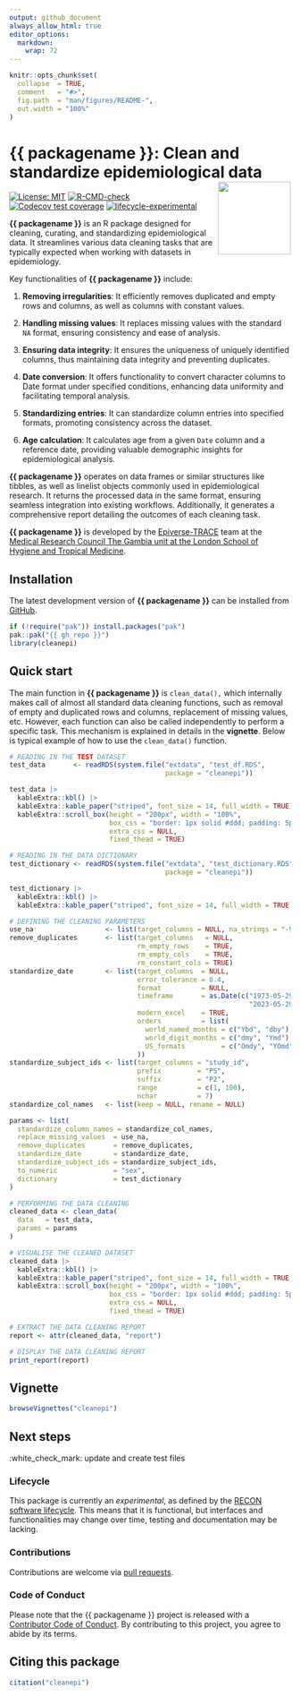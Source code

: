```yaml
---
output: github_document
always_allow_html: true
editor_options: 
  markdown: 
    wrap: 72
---
```


<!-- The code to render this README is stored in .github/workflows/render-readme.yaml -->

<!-- Variables marked with double curly braces will be transformed beforehand: -->

<!-- `packagename` is extracted from the DESCRIPTION file -->

<!-- `gh_repo` is extracted via a special environment variable in GitHub Actions -->

<!-- README.md is generated from README.Rmd. Please edit that file -->

```r
knitr::opts_chunk$set(
  collapse  = TRUE,
  comment   = "#>",
  fig.path  = "man/figures/README-",
  out.width = "100%"
)
```

# {{ packagename }}: Clean and standardize epidemiological data <img src="man/figures/logo.svg" align="right" width="130"/>

<!-- badges: start -->

[![License:
MIT](https://img.shields.io/badge/License-MIT-yellow.svg)](https://opensource.org/licenses/MIT)
[![R-CMD-check](https://github.com/epiverse-trace/cleanepi/actions/workflows/R-CMD-check.yaml/badge.svg)](https://github.com/epiverse-trace/cleanepi/actions/workflows/R-CMD-check.yaml)
[![Codecov test
coverage](https://codecov.io/gh/epiverse-trace/cleanepi/branch/main/graph/badge.svg)](https://app.codecov.io/gh/epiverse-trace/cleanepi?branch=main)
[![lifecycle-experimental](https://raw.githubusercontent.com/reconverse/reconverse.github.io/master/images/badge-experimental.svg)](https://www.reconverse.org/lifecycle.html#experimental)

<!-- badges: end -->

**{{ packagename }}** is an  R package designed for cleaning, curating, and standardizing  epidemiological data. It streamlines various data cleaning tasks that are typically expected when working with  datasets in epidemiology.

Key functionalities of **{{ packagename }}** include:

1. **Removing irregularities**: It efficiently removes duplicated and empty rows and columns, as well as columns with constant values.

2. **Handling missing values**: It replaces missing values with the standard `NA` format, ensuring consistency and ease of analysis.

3. **Ensuring data integrity**: It ensures the uniqueness of uniquely identified columns, thus maintaining data integrity and preventing duplicates.

4. **Date conversion**: It offers functionality to convert character columns to Date format under specified conditions, enhancing data uniformity and facilitating temporal analysis.

5. **Standardizing entries**: It can standardize column entries into specified formats, promoting consistency across the dataset.

6. **Age calculation**: It calculates age from a given `Date` column and a reference date, providing valuable demographic insights for epidemiological analysis.

**{{ packagename }}** operates on data frames or similar structures like tibbles, as well as linelist objects commonly used in epidemiological research. It returns the processed data in the same format, ensuring seamless integration into existing workflows. Additionally, it generates a comprehensive report detailing the outcomes of each cleaning task.


**{{ packagename }}** is developed by  the [Epiverse-TRACE](https://data.org/initiatives/epiverse/) team at the [Medical Research Council The Gambia unit at the London School of Hygiene and Tropical Medicine](https://www.lshtm.ac.uk/research/units/mrc-gambia).


## Installation

The latest development version of **{{ packagename }}** can be installed from  [GitHub](https://epiverse-trace.github.io/cleanepi).

```r
if (!require("pak")) install.packages("pak")
pak::pak("{{ gh_repo }}")
library(cleanepi)
```

## Quick start

The main function in **{{ packagename }}** is `clean_data(),` which internally makes call of almost all standard data cleaning functions, such as removal of empty and duplicated rows and columns, replacement of missing values, etc. However, each function can also be called independently to perform a specific  task. This mechanism is explained in details in the **vignette**. Below is typical example of how to use the `clean_data()` function. 


```r
# READING IN THE TEST DATASET
test_data       <- readRDS(system.file("extdata", "test_df.RDS",
                                       package = "cleanepi"))
```

```r
test_data |>
  kableExtra::kbl() |>
  kableExtra::kable_paper("striped", font_size = 14, full_width = TRUE) |>
  kableExtra::scroll_box(height = "200px", width = "100%",
                         box_css = "border: 1px solid #ddd; padding: 5px; ",
                         extra_css = NULL,
                         fixed_thead = TRUE)
```

```r
# READING IN THE DATA DICTIONARY
test_dictionary <- readRDS(system.file("extdata", "test_dictionary.RDS",
                                       package = "cleanepi"))
```

```r
test_dictionary |>
  kableExtra::kbl() |>
  kableExtra::kable_paper("striped", font_size = 14, full_width = TRUE)
```

```r
# DEFINING THE CLEANING PARAMETERS
use_na                  <- list(target_columns = NULL, na_strings = "-99")
remove_duplicates       <- list(target_columns   = NULL,
                                rm_empty_rows    = TRUE,
                                rm_empty_cols    = TRUE,
                                rm_constant_cols = TRUE)
standardize_date        <- list(target_columns  = NULL,
                                error_tolerance = 0.4,
                                format          = NULL,
                                timeframe       = as.Date(c("1973-05-29",
                                                            "2023-05-29")),
                                modern_excel    = TRUE,
                                orders          = list(
                                  world_named_months = c("Ybd", "dby"),
                                  world_digit_months = c("dmy", "Ymd"),
                                  US_formats         = c("Omdy", "YOmd")
                                ))
standardize_subject_ids <- list(target_columns = "study_id",
                                prefix         = "PS",
                                suffix         = "P2",
                                range          = c(1, 100),
                                nchar          = 7)
standardize_col_names   <- list(keep = NULL, rename = NULL)

params <- list(
  standardize_column_names = standardize_col_names,
  replace_missing_values  = use_na, 
  remove_duplicates       = remove_duplicates,
  standardize_date        = standardize_date,
  standardize_subject_ids = standardize_subject_ids,
  to_numeric              = "sex",
  dictionary              = test_dictionary
)
```

```r
# PERFORMING THE DATA CLEANING
cleaned_data <- clean_data(
  data   = test_data,
  params = params
)
```

```r
# VISUALISE THE CLEANED DATASET
cleaned_data |>
  kableExtra::kbl() |>
  kableExtra::kable_paper("striped", font_size = 14, full_width = TRUE) |>
  kableExtra::scroll_box(height = "200px", width = "100%",
                         box_css = "border: 1px solid #ddd; padding: 5px; ",
                         extra_css = NULL,
                         fixed_thead = TRUE)
```

```r
# EXTRACT THE DATA CLEANING REPORT
report <- attr(cleaned_data, "report")
```

```r
# DISPLAY THE DATA CLEANING REPORT
print_report(report)
```

## Vignette

```r
browseVignettes("cleanepi")
```

## Next steps

:white_check_mark: update and create test files    


### Lifecycle

This package is currently an *experimental*, as defined by the [RECON software
lifecycle](https://www.reconverse.org/lifecycle.html). This means that it is
functional, but interfaces and functionalities may change over time, testing and documentation may be lacking.

### Contributions

Contributions are welcome via [pull
requests](https://github.com/%7B%7B%20gh_repo%20%7D%7D/pulls).

### Code of Conduct

Please note that the {{ packagename }} project is released with a [Contributor
Code of
Conduct](https://github.com/epiverse-trace/.github/blob/main/CODE_OF_CONDUCT.md).
By contributing to this project, you agree to abide by its terms.

## Citing this package

```r
citation("cleanepi")
```
